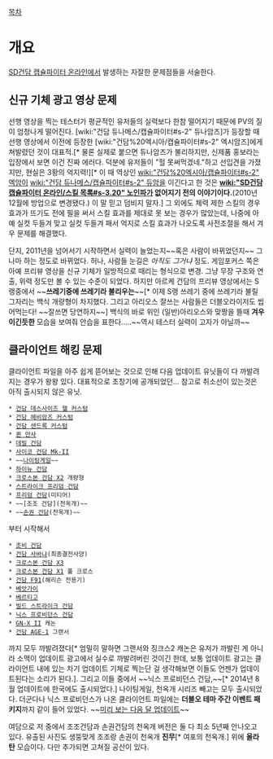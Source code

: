 [[목차]]

= 개요 =
[[SD건담 캡슐파이터 온라인]]에서 발생하는 자잘한 문제점들을 서술한다.
== 신규 기체 광고 영상 문제 ==
선행 영상을 찍는 테스터가 평균적인 유저들의 실력보다 한참 떨어지기 때문에 PV의 질이 엄청나게 떨어진다. [wiki:"건담 듀나메스/캡슐파이터#s-2" 듀나암즈]가 등장할 때 선행 영상에서 이전에 등장한 [wiki:"건담%20엑시아/캡슐파이터#s-2" 엑시암즈]에게 쳐발렸던 것이 대표적.[* 물론 실제로 붙으면 듀나암즈가 불리하지만, 신제품 홍보라는 입장에서 보면 이건 진짜 에러다. 덕분에 유저들이 "헐 못써먹겠네."하고 선입견을 가졌지만, 현실은 3황의 억지력!][* 이 때 역상인 [[wiki:"건담%20엑시아/캡슐파이터#s-2" 엑암]]이 [[wiki:"건담 듀나메스/캡슐파이터#s-2" 듀암]]을 이긴다고 한 것은 '''[[wiki:"SD건담 캡슐파이터 온라인/스킬 목록#s-3.20" 노인파]]가 없어지기 전의 이야기이다.'''(2010년 12월에 방업으로 변경됐다.) 이 말 믿고 덤비지 말자.] 그 외에도 체력 제한 스킬의 경우 효과가 뜨기도 전에 필을 써서 스킬 효과를 제대로 못 보는 경우가 많았는데, 나중에 아예 실컷 두들겨 맞고 실컷 두들겨 패서 억지로 스킬 효과가 나오도록 사전조절을 해서 겨우 문제를 해결했다.

단지, 2011년을 넘어서기 시작하면서 실력이 늘었는지~~혹은 사람이 바뀌었던지~~ 그나마 하는 정도로 바뀌었다. 허나, 사람들 눈길은 ''아직도 그거냐'' 정도. 게임포커스 쪽은 아예 프리뷰 영상을 신규 기체가 일방적으로 때리는 형식으로 변경. 그냥 무장 구조와 연출, 위력 정도만 볼 수 있는 수준이 되었다.
하지만 아르케 건담의 프리뷰 영상에서는 S랭중에서 ~~'''쓰레기중에 쓰레기라 불리우는'''~~[* 이제 S랭 쓰레기 중에 쓰레기라 불릴 그자리는 백식 개량형이 차지했다. 그리고 아리오스 잘쓰는 사람들은 더블오라이저도 씹어먹는다! ~~잘쓰면 당연하지~~] 백식의 바로 위인 (일반)아리오스와 맞짱을 뜰때 '''겨우 이긴듯한''' 모습을 보여줘 안습을 표한다.....~~역시 테스터 실력이 고자가 아닐까~~

== 클라이언트 해킹 문제 ==

클라이언트 파일을 아주 쉽게 뜯어보는 것으로 인해 다음 업데이트 유닛들이 다 까발려지는 경우가 왕왕 있다. 대표적으로 초창기에 공개되었던... 참고로 취소선이 있는것은 아직 출시되지 않은 유닛.

 * [[건담 데스사이즈 헬 커스텀]]
 * [[건담 헤비암즈 커스텀]]
 * [[건담 샌드록 커스텀]]
 * [[퀸 만사]]
 * [[데빌 건담]]
 * [[사이코 건담 Mk-II]]
 * ~~[[나이팅게일]]~~
 * [[하이뉴 건담]]
 * [[크로스본 건담 X2]] 개량형
 * [[스트라이크 프리덤 건담]]
 * [[프리덤 건담]](미티어)
 * ~~[조조 건담](천옥개)~~
 * ~~[[손권 건담]](천옥개)~~


부터 시작해서

 * [[조비 건담]]
 * [[건담 사바냐]](최종결전사양)
 * [[크로스본 건담 X3]]
 * [[크로스본 건담 X1]] 풀 크로스
 * [[건담 F91]](해리슨 전용기)
 * [[베앗가이]]
 * [[베르티고]]
 * [[빌드 스트라이크 건담]]
 * [[닉스 프로비던스 건담]]
 * [[GN-X II]] 캐논
 * [[건담 AGE-1]] 그랜서

까지 모두 까발려졌다[* 엄밀히 말하면 그랜서와 징크스2 캐논은 유저가 까발린 게 아니라 소맥이 업데이트 광고에서 실수로 까발려버린 것이긴 한데, 보통 업데이트 광고는 클라이언트 내에 있는 차기 업데이트 기체로 찍는단 걸 생각해보면 이들도 언젠가 업데이트된다는 소리가 된다.]. 그리고 이들 중에서 ~~닉스 프로비던스 건담,~~[* 2014년 8월 업데이트에 한국에도 출시되었다.] 나이팅게일, 천옥개 시리즈 빼고는 모두 출시되었다. 더군다나 닉스 프로비던스가 나온 클라이언트 파일에는 '''더블오 테마 주간 이벤트 패키지'''까지 같이 들어 있었다. ~~[http://gundam.netmarble.net/Community/Bbs/view.asp?menu=5_2_1&tbName=Tip&idx=1451179&curpage=5 미리 보는 다음 달 업데이트]~~

여담으로 저 중에서 조조건담과 손권건담의 천옥개 버전은 둘 다 최소 5년째 안나오고 있다. 유출된 사진도 생뚱맞게 조조랑 손권이 천옥개 '''진무'''[* 여포의 천옥개.] 위에 '''올라탄''' 모습이다. 다만 추가되면 고쳐질 공산이 있다.
